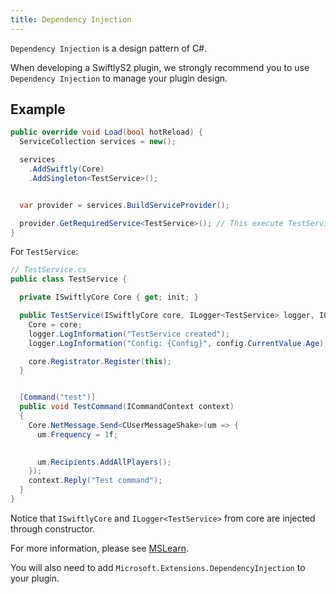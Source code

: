 ```yaml
---
title: Dependency Injection
---
```


`Dependency Injection` is a design pattern of C#.

When developing a SwiftlyS2 plugin, we strongly recommend you to use `Dependency Injection` to manage your plugin design.

## Example

```csharp
public override void Load(bool hotReload) {
  ServiceCollection services = new();

  services
    .AddSwiftly(Core)
    .AddSingleton<TestService>();


  var provider = services.BuildServiceProvider();

  provider.GetRequiredService<TestService>(); // This execute TestService constructor with dependencies it needs.
}
```

For `TestService`:

```csharp
// TestService.cs
public class TestService {

  private ISwiftlyCore Core { get; init; }

  public TestService(ISwiftlyCore core, ILogger<TestService> logger, IOptionsMonitor<TestConfig> config) {
    Core = core;
    logger.LogInformation("TestService created");
    logger.LogInformation("Config: {Config}", config.CurrentValue.Age);

    core.Registrator.Register(this);
  }


  [Command("test")]
  public void TestCommand(ICommandContext context)
  {
    Core.NetMessage.Send<CUserMessageShake>(um => {
      um.Frequency = 1f;

      
      um.Recipients.AddAllPlayers();
    });
    context.Reply("Test command");
  }
}
```

Notice that `ISwiftlyCore` and `ILogger<TestService>` from core are injected through constructor.

For more information, please see [MSLearn](https://learn.microsoft.com/en-us/dotnet/core/extensions/dependency-injection).

You will also need to add `Microsoft.Extensions.DependencyInjection` to your plugin.